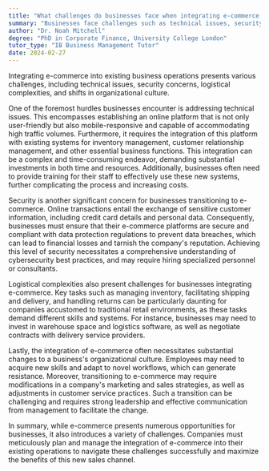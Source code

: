```yaml
---
title: "What challenges do businesses face when integrating e-commerce into their existing operations?"
summary: "Businesses face challenges such as technical issues, security concerns, logistical complexities, and changes in organisational culture when integrating e-commerce."
author: "Dr. Noah Mitchell"
degree: "PhD in Corporate Finance, University College London"
tutor_type: "IB Business Management Tutor"
date: 2024-02-27
---
```


Integrating e-commerce into existing business operations presents various challenges, including technical issues, security concerns, logistical complexities, and shifts in organizational culture.

One of the foremost hurdles businesses encounter is addressing technical issues. This encompasses establishing an online platform that is not only user-friendly but also mobile-responsive and capable of accommodating high traffic volumes. Furthermore, it requires the integration of this platform with existing systems for inventory management, customer relationship management, and other essential business functions. This integration can be a complex and time-consuming endeavor, demanding substantial investments in both time and resources. Additionally, businesses often need to provide training for their staff to effectively use these new systems, further complicating the process and increasing costs.

Security is another significant concern for businesses transitioning to e-commerce. Online transactions entail the exchange of sensitive customer information, including credit card details and personal data. Consequently, businesses must ensure that their e-commerce platforms are secure and compliant with data protection regulations to prevent data breaches, which can lead to financial losses and tarnish the company's reputation. Achieving this level of security necessitates a comprehensive understanding of cybersecurity best practices, and may require hiring specialized personnel or consultants.

Logistical complexities also present challenges for businesses integrating e-commerce. Key tasks such as managing inventory, facilitating shipping and delivery, and handling returns can be particularly daunting for companies accustomed to traditional retail environments, as these tasks demand different skills and systems. For instance, businesses may need to invest in warehouse space and logistics software, as well as negotiate contracts with delivery service providers.

Lastly, the integration of e-commerce often necessitates substantial changes to a business's organizational culture. Employees may need to acquire new skills and adapt to novel workflows, which can generate resistance. Moreover, transitioning to e-commerce may require modifications in a company's marketing and sales strategies, as well as adjustments in customer service practices. Such a transition can be challenging and requires strong leadership and effective communication from management to facilitate the change.

In summary, while e-commerce presents numerous opportunities for businesses, it also introduces a variety of challenges. Companies must meticulously plan and manage the integration of e-commerce into their existing operations to navigate these challenges successfully and maximize the benefits of this new sales channel.
    